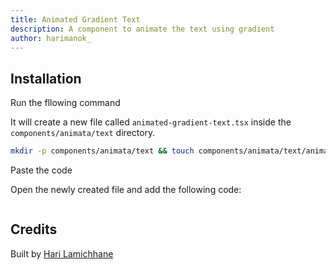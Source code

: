 ```yaml
---
title: Animated Gradient Text
description: A component to animate the text using gradient
author: harimanok_
---
```


<ComponentPreview name="text-animated-gradient-text--docs" />

## Installation

<Steps>
<Step>Run the fllowing command</Step>

It will create a new file called `animated-gradient-text.tsx` inside the `components/animata/text` directory.

```bash
mkdir -p components/animata/text && touch components/animata/text/animated-gradient-text.tsx
```

<Step>Paste the code</Step>

Open the newly created file and add the following code:

```jsx file=<rootDir>/animata/text/animated-gradient-text.tsx

```

</Steps>

## Credits

Built by [Hari Lamichhane](https://github.com/hari)
